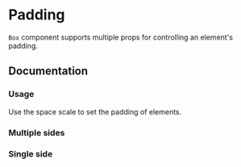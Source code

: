 

# Padding

`Box` component supports multiple props for controlling an element's padding.

<Scale values="pt" />

## Documentation

### Usage

Use the space scale to set the padding of elements.

<Demo component={Usage} />

### Multiple sides

<Demo component={MultipleUsage} />

### Single side

<Demo component={SingleUsage} />
